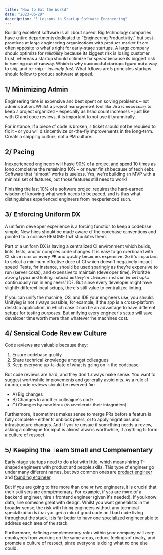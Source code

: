 ```yaml
---
title: "How to Eat the World"
date: "2023-06-29"
description: "5 Lessons in Startup Software Engineering"
---
```


Building excellent software is all about speed. Big technology companies have entire departments dedicated to “Engineering Productivity,” but best-practices at large engineering organizations with product-market fit are often opposite to what's right for early-stage startups. A large company should optimize for *reliability* because its biggest risk is losing customer trust, whereas a startup should optimize for *speed* because its biggest risk is running out of runway. Which is why successful startups figure out a way to ship and re-ship – *insanely fast*. What follows are 5 principles startups should follow to produce software at speed.

## 1/ Minimizing Admin

Engineering time is expensive and best spent on solving problems – not administration. Whilst a project management tool like Jira is necessary to keep a project organized – especially as head count increases – just like with CI and code reviews, it is important to not use it tyrannically.

For instance, if a piece of code is broken, a ticket should not be required to fix it – or you will disincentivize on-the-fly improvements in the long-term. Create a shipping culture, not a PM culture.

## 2/ Pacing

Inexperienced engineers will haste 90% of a project and spend 10 times as long completing the remaining 10% – or never finish because of tech debt. Software that “almost” works is useless. Yes, we're building an MVP with a minimal set of features, but those features still need to work!

Finishing the last 10% of a software project requires the hard-earned wisdom of knowing what work needs to be paced, and is thus what distinguishes experienced engineers from inexperienced such.

## 3/ Enforcing Uniform DX

A uniform developer experience is a forcing function to keep a codebase simple. New hires should be made aware of the codebase conventions and pointed to a concise README that stipulates them.

Part of a uniform DX is having a centralized CI environment which builds, lints, tests, and/or compiles code changes. It is easy to go overboard with CI since runs on every PR and quickly becomes expensive. So it's important to select a minimum effective dose of CI which doesn't negatively impact speed. Tests, for instance, should be used sparingly as they're expensive to run (server costs), and expensive to maintain (developer time). Prioritize strong types and linting instead as they're cheaper and can be set up to continuously run in engineers' IDE. But since every developer might have slightly different local setups, there's still value to centralized linting.

If you can unify the machine, OS, and IDE your engineers use, you should. Unifying is not always possible; for example, if the app is a cross-platform desktop application, in which case it can be an advantage to have different setups for testing purposes. But unifying every engineer's setup will save developer time worth more than whatever the machines cost.

## 4/ Sensical Code Review Culture

Code reviews are valuable because they:

1. Ensure codebase quality
2. Share technical knowledge amongst colleagues
3. Keep everyone up-to-date of what is going on in the codebase

But code reviews are hard, and they don't always make sense. You want to suggest worthwhile improvements and generally avoid nits. As a rule of thumb, code reviews should be reserved for:

- A) Big changes
- B) Changes to another colleague's code
- C) Changes by new hires (to accelerate their integration)

Furthermore, it sometimes makes sense to merge PRs before a feature is fully complete – either to unblock peers, or to apply migrations and infrastructure changes. And if you're unsure if something needs a review, asking a colleague for input is almost always worthwhile, if anything to form a culture of respect.

## 5/ Keeping the Team Small and Complementary

Early-stage startups need to do a lot with little, which means hiring T-shaped engineers with product and people skills. This type of engineer go under many different names, but two common ones are [product engineer](https://memos.hawkhill.ventures/p/rise-of-the-product-engineer) and [founding engineer](https://basecase.vc/blog/founding-engineer).

But if you are going to hire more than one or two engineers, it is crucial that their skill sets are complementary. For example, if you are more of a backend engineer, hire a frontend engineer (given it's needed). If you know data, hire someone great with design. Whilst you want generalists in the broader sense, the risk with hiring engineers without any technical specialization is that you get a mix of good code and bad code living throughout the stack. It is far better to have one specialized engineer able to address each area of the stack.

Furthermore, defining complementary roles within your company will keep employees from working on the same areas, reduce feelings of rivalry, and promote a culture of respect, since everyone is doing what no one else could.

